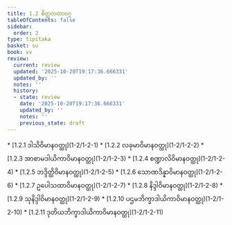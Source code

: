 ```yaml
---
title: 1.2 စိတ္တလတာဝဂ္ဂ
tableOfContents: false
sidebar:
  order: 2
type: tipitaka
basket: su
book: vv
review:
  current: review
  updated: '2025-10-20T19:17:36.666331'
  updated_by: ''
  notes: ''
  history:
  - state: review
    date: '2025-10-20T19:17:36.666331'
    updated_by: ''
    notes: ''
    previous_state: draft
---
```



<DynamicBreadcrumb />


<ReviewStatus review={frontmatter.review} showDetails={true} />

<HypothesisAnnotation frontmatter={frontmatter} />



<TableOfContents book="vv" section="1.2">
* [1.2.1 ဒါသိဝိမာနဝတ္ထု](1-2/1-2-1)
* [1.2.2 လခုမာဝိမာနဝတ္ထု](1-2/1-2-2)
* [1.2.3 အာစာမဒါယိကာဝိမာနဝတ္ထု](1-2/1-2-3)
* [1.2.4 စဏ္ဍာလိဝိမာနဝတ္ထု](1-2/1-2-4)
* [1.2.5 ဘဒ္ဒိတ္ထိဝိမာနဝတ္ထု](1-2/1-2-5)
* [1.2.6 သောဏဒိန္နာဝိမာနဝတ္ထု](1-2/1-2-6)
* [1.2.7 ဥပေါသထာဝိမာနဝတ္ထု](1-2/1-2-7)
* [1.2.8 နိဒ္ဒါဝိမာနဝတ္ထု](1-2/1-2-8)
* [1.2.9 သုနိဒ္ဒါဝိမာနဝတ္ထု](1-2/1-2-9)
* [1.2.10 ပဌမဘိက္ခာဒါယိကာဝိမာနဝတ္ထု](1-2/1-2-10)
* [1.2.11 ဒုတိယဘိက္ခာဒါယိကာဝိမာနဝတ္ထု](1-2/1-2-11)
</TableOfContents>